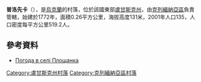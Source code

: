 {{coord|49|12|22|N|38|5|13|E|scale:100000|display=title}}

'''普洛先卡'''（{{lang-uk|Площанка}}），是[[烏克蘭|烏克蘭]]的村落，位於該國東部[[盧甘斯克州|盧甘斯克州]]，由[[克列緬納亞區|克列緬納亞區]]負責管轄，始建於1772年，面積0.26平方公里，海拔高度131米，2001年人口135，人口密度每平方公里519.2人。

==參考資料==
* [http://weather.in.ua/ua/lyganskaja/20874 Погода в селі Площанка] {{Wayback|url=http://weather.in.ua/ua/lyganskaja/20874 |date=20111220003053 }}

{{DEFAULTSORT:Площанка}}
[[Category:盧甘斯克州村落|Category:盧甘斯克州村落]]
[[Category:克列緬納亞區村落|Category:克列緬納亞區村落]]


{{Luhansk-geo-stub}}